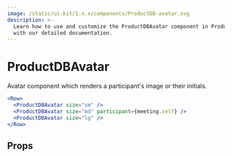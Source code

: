 ```yaml
---
image: /static/ui-kit/1.x.x/components/ProductDB-avatar.svg
description: >-
  Learn how to use and customize the ProductDBAvatar component in ProductDB's React UI Kit
  with our detailed documentation.
---
```


# ProductDBAvatar

Avatar component which renders a participant's image or their initials.

```jsx live
<Row>
  <ProductDBAvatar size="sm" />
  <ProductDBAvatar size="md" participant={meeting.self} />
  <ProductDBAvatar size="lg" />
</Row>
```

## Props

<PropsTable of="ProductDB-avatar" />

<head>
  <title>React UI Kit ProductDBAvatar</title>
</head>
